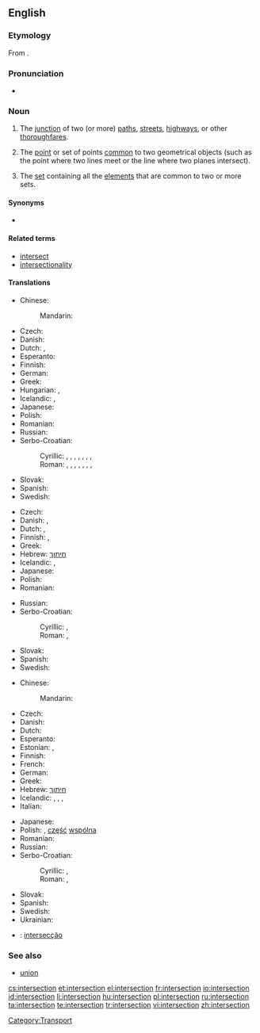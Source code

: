 ==English==
{{wikipedia}}

===Etymology===
From {{etyl|la}} {{term|intersectio|intersectiō|lang=la}}.

===Pronunciation===
* {{IPA|/ˈɪntərˌsɛkʃən/}}

===Noun===
{{en-noun}}

# The [[junction]] of two (or more) [[path]]s, [[street]]s, [[highway]]s, or other [[thoroughfare]]s.
# {{geometry}} The [[point]] or set of points [[common]] to two geometrical objects (such as the point where two lines meet or the line where two planes intersect).
# {{set theory}} The [[set]] containing all the [[element]]s that are common to two or more sets.

====Synonyms====
* {{sense|junction of paths}} {{l|en|crossroads}}

====Related terms====
* [[intersect]]
* [[intersectionality]]

====Translations====
{{trans-top|junction of two or more paths, etc}}
* Chinese:
*: Mandarin: {{t|cmn|交差点|sc=Hani}}
* Czech: {{t-|cs|křižovatka|f}}
* Danish: {{t-|da|kryds|n}}
* Dutch: {{t+|nl|kruising|f}}, {{t+|nl|kruispunt|m}}
* Esperanto: {{t-|eo|kruciĝo|xs=Esperanto}}
* Finnish: {{t-|fi|risteys}}
* German: {{t|de|Kreuzung|f}}
* Greek: {{t+|el|διασταύρωση|f}}
* Hungarian: {{t|hu|útkereszteződés}}, {{t|hu|csomópont}}
* Icelandic: {{t|is|vegamót|n|p}}, {{t+|is|gatnamót|n|p}}
* Japanese: {{t|ja|交差点|tr=こうさてん, kousaten}}
* Polish: {{t+|pl|skrzyżowanie|n}}
* Romanian: {{t|ro|intersecţie|f}}
* Russian: {{t+|ru|перекрёсток|m|tr=p'er'ekr'óstok}}
* Serbo-Croatian:
*: Cyrillic: {{t|sh|крижање|n|alt=кри́жа̄ње|sc=Cyrl|xs=Serbo-Croatian}}, {{t|sh|раскршће|n|alt=ра́скр̄шће|sc=Cyrl|xs=Serbo-Croatian}}, {{t|sh|раскрсница|f|alt=ра́скрсница|sc=Cyrl|xs=Serbo-Croatian}}, {{t|sh|раскрижје|n|alt=ра́скрӣжје|sc=Cyrl|xs=Serbo-Croatian}}, {{t|sh|крижиште|n|alt=крѝжӣште|sc=Cyrl|xs=Serbo-Croatian}}, {{t|sh|крижопут|m|alt=крижо̀пӯт|sc=Cyrl|xs=Serbo-Croatian}}, {{t|sh|крижопуће|n|alt=крижо̀пӯће|sc=Cyrl|xs=Serbo-Croatian}}, {{t|sh|крстопуће|n|alt=крсто̀пӯће|sc=Cyrl|xs=Serbo-Croatian}}
*: Roman: {{t|sh|križanje|n|alt=krížānje|xs=Serbo-Croatian}}, {{t|sh|raskršće|n|alt=ráskr̄šće|xs=Serbo-Croatian}}, {{t|sh|raskrsnica|f|alt=ráskrsnica|xs=Serbo-Croatian}}, {{t|sh|raskrižje|n|alt=ráskrīžje|xs=Serbo-Croatian}}, {{t|sh|križište|n|alt=krìžīšte|xs=Serbo-Croatian}}, {{t|sh|križoput|m|alt=križòpūt|xs=Serbo-Croatian}}, {{t|sh|križopuće|n|alt=križòpūće|xs=Serbo-Croatian}}, {{t|sh|krstopuće|n|alt=krstòpūće|xs=Serbo-Croatian}}
{{trans-mid}}
* Slovak: {{t|sk|križovatka|f}}
* Spanish: {{t-|es|cruce|m}}
* Swedish: {{t-|sv|korsning|c}}
{{trans-bottom}}

{{trans-top|in geometry}}
* Czech: {{t-|cs|průsečík|m}}
* Danish: {{t|da|skæring}}, {{t|da|skæringspunkt|n}}
* Dutch: {{t+|nl|kruispunt|m}}, {{t|nl|doorsnijding|f}}
* Finnish: {{t-|fi|leikkauspiste}}, {{t-|fi|leikkaus}}
* Greek: {{t+|el|τομή|f}}
* Hebrew: [[חיתוך]]
* Icelandic: {{t|is|sniðmengi|n}}, {{qualifier|a single point of intersection}} {{t|is|skurðpunktur|m}}
* Japanese: {{t|ja|交点|tr=こうてん, kouten}}
* Polish: {{t|pl|punkt przecięcia|m}}
* Romanian: {{t|ro|intersecţie|f}}
{{trans-mid}}
* Russian: {{t|ru|пересечение|n|tr=p'er'es'ečénije}}
* Serbo-Croatian:
*: Cyrillic: {{qualifier|Ekavian}} {{t|sh|пресек|m|alt=пре́сек|sc=Cyrl|xs=Serbo-Croatian}}, {{qualifier|Ijekavian}} {{t|sh|пресјек|m|alt=пре́сјек|sc=Cyrl|xs=Serbo-Croatian}}
*: Roman: {{qualifier|Ekavian}} {{t|sh|presek|m|alt=prések|xs=Serbo-Croatian}}, {{qualifier|Ijekavian}} {{t|sh|presjek|m|alt=présjek|xs=Serbo-Croatian}}
* Slovak: {{t|sk|priesečník|m}}
* Spanish: {{t+|es|intersección|f}}
* Swedish: {{t|sv|skärning|c}}
{{trans-bottom}}

{{trans-top|in set theory}}
* Chinese:
*: Mandarin: {{t-|cmn|交集|tr=jiāojí|sc=Hani}}
* Czech: {{t-|cs|průnik|m}}
* Danish: {{t|da|fællesmængde|c}}
* Dutch: {{t+|nl|doorsnede}}
* Esperanto: {{t|eo|komunaĵo|xs=Esperanto}}
* Estonian: {{t|et|ühisosa}}, {{t|et|lõige}}
* Finnish: {{t-|fi|leikkaus}}
* French: {{t+|fr|intersection|f}}
* German: {{t+|de|Durchschnitt}}
* Greek: {{t+|el|τομή|f|tr=tomí}}
* Hebrew: [[חיתוך]]
* Icelandic: {{t|is|sniðmengi|n}}, {{t|is|snið|n}}, {{t|is|skurðmengi|n}}, {{t|is|skarmengi|n}}
* Italian: {{t+|it|intersezione|f}}
{{trans-mid}}
* Japanese: {{t-|ja|積集合|tr=せきしゅうごう, sekishūgou}}
* Polish: {{t-|pl|przekrój|m}}, [[część]] [[wspólny|wspólna]] {{f}}
* Romanian: {{t|ro|intersecţie|f}}
* Russian: {{t|ru|пересечение|n|tr=p'er'es'ečénije}}
* Serbo-Croatian:
*: Cyrillic: {{qualifier|Ekavian}} {{t|sh|пресек|m|alt=пре́сек|sc=Cyrl|xs=Serbo-Croatian}}, {{qualifier|Ijekavian}} {{t|sh|пресјек|m|alt=пре́сјек|sc=Cyrl|xs=Serbo-Croatian}}
*: Roman: {{qualifier|Ekavian}} {{t|sh|presek|m|alt=prések|xs=Serbo-Croatian}}, {{qualifier|Ijekavian}} {{t|sh|presjek|m|alt=présjek|xs=Serbo-Croatian}}
* Slovak: {{t|sk|prienik|m}}
* Spanish: {{t+|es|intersección|f}}
* Swedish: {{t+|sv|snitt|n}}
* Ukrainian: {{t|uk|перетин множин|tr=peretin množin|xs=Ukrainian}}
{{trans-bottom}}

{{checktrans-top}}
* {{ttbc|pt}}: [[intersecção]] {{f}}
{{trans-bottom}}

===See also===
* [[union]]

[[Category:Transport]]

[[cs:intersection]]
[[et:intersection]]
[[el:intersection]]
[[fr:intersection]]
[[io:intersection]]
[[id:intersection]]
[[li:intersection]]
[[hu:intersection]]
[[pl:intersection]]
[[ru:intersection]]
[[ta:intersection]]
[[te:intersection]]
[[tr:intersection]]
[[vi:intersection]]
[[zh:intersection]]